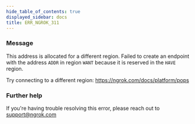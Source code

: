 ```yaml
---
hide_table_of_contents: true
displayed_sidebar: docs
title: ERR_NGROK_311
---
```




### Message

This address is allocated for a different region.
Failed to create an endpoint with the address `ADDR` in region `WANT` because it is reserved
in the `HAVE` region.

Try connecting to a different region: https://ngrok.com/docs/platform/pops

<ErrorDetails error="err_ngrok_311" />

### Further help

If you're having trouble resolving this error, please reach out to [support@ngrok.com](mailto:support@ngrok.com?subject=Help%20with%20ERR_NGROK_311)
